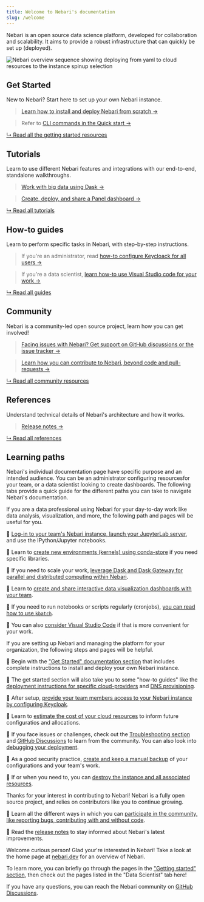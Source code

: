 ```yaml
---
title: Welcome to Nebari's documentation
slug: /welcome
---
```


Nebari is an open source data science platform, developed for collaboration and scalability.
It aims to provide a robust infrastructure that can quickly be set up (deployed).

![Nebari overview sequence showing deploying from yaml to cloud resources to the instance spinup selection](/img/welcome/nebari_overview_sequence.png)

## Get Started

New to Nebari? Start here to set up your own Nebari instance.

> [Learn how to install and deploy Nebari from scratch →](./get-started/installing-nebari)

> Refer to [CLI commands in the Quick start →](./get-started/quickstart)

<!-- TODO: All a link to Nebari 101 when it's ready. -->

[↳ Read all the getting started resources][get-started]

## Tutorials

Learn to use different Nebari features and integrations with our end-to-end, standalone walkthroughs.

> [Work with big data using Dask →][using-dask]

> [Create, deploy, and share a Panel dashboard →][create-dashboards]

[↳ Read all tutorials][tutorials]

## How-to guides

Learn to perform specific tasks in Nebari, with step-by-step instructions.

> If you're an administrator, read [how-to configure Keycloack for all users →][configure-keycloak]

> If you're a data scientist, [learn how-to use Visual Studio code for your work →][using-vscode]

[↳ Read all guides][how-tos]

<!-- TODO: Add conceptual guides when ready

## Conceptual guides

> TBD

[↳ Read all guides](./) -->

## Community

Nebari is a community-led open source project, learn how you can get involved!

> [Facing issues with Nebari? Get support on GitHub discussions or the issue tracker →](./community#getting-support)

> [Learn how you can contribute to Nebari, beyond code and pull-requests →](./community#how-to-contribute)

[↳ Read all community resources][community]

## References

<!-- TODO: Add API doc when ready -->

Understand technical details of Nebari's architecture and how it works.

> [Release notes →][release-notes]

[↳ Read all references][references]

## Learning paths

Nebari's individual documentation page have specific purpose and an intended audience.
You can be an administrator configuring resourcesfor your team, or a data scientist looking to create dashboards.
The following tabs provide a quick guide for the different paths you can take to navigate Nebari's documentation.


<Tabs>
  <TabItem value="data-scientist" label="Data scientist" default>

  If you are a data professional using Nebari for your day-to-day work like data analysis, visualization, and more, the following path and pages will be useful for you.

  🔸 [Log-in to your team's Nebari instance, launch your JupyterLab server](./how-tos/login-keycloak), and use the IPython/Jupyter notebooks.

  🔸 Learn to [create new environments (kernels) using conda-store](./tutorials/creating-new-environments) if you need specific libraries.

  🔸 If you need to scale your work, [leverage Dask and Dask Gateway for parallel and distributed computing within Nebari][using-dask].

  🔸 Learn to [create and share interactive data visualization dashboards with your team][create-dashboards].

  🔸 If you need to run notebooks or scripts regularly (cronjobs), [you can read how to use `kbatch`](./how-tos/kbatch-howto).

  🔸 You can also [consider Visual Studio Code][using-vscode] if that is more convenient for your work.

  </TabItem>

  <TabItem value="administrator" label="Administrator">

  If you are setting up Nebari and managing the platform for your organization, the following steps and pages will be helpful.

  🔸 Begin with the ["Get Started" documentation section][get-started] that includes complete instructions to install and deploy your own Nebari instance.

  🔸 The get started section will also take you to some "how-to guides" like the [deployment instructions for specific cloud-providers](./get-started/cloud-providers) and [DNS provisioning](./how-tos/domain-registry).

  🔸 After setup, [provide your team members access to your Nebari instance by configuring Keycloak][configure-keycloak].

  🔸 Learn to [estimate the cost of your cloud resources](./tutorials/cost-estimate-report) to inform future configuratios and allocations.

  🔸 If you face issues or challenges, check out the [Troubleshooting section](./troubleshooting) and [GitHub Discussions][github-discussions] to learn from the community. You can also look into [debugging your deployment](./how-tos/debug-nebari).

  🔸 As a good security practice, [create and keep a manual backup](./how-tos/manual-backup) of your configurations and your team's work.

  🔸 If or when you need to, you can [destroy the instance and all associated resources](./how-tos/nebari-destroy).

  </TabItem>

  <TabItem value="contributor" label="Contributor">

  Thanks for your interest in contributing to Nebari! Nebari is a fully open source project, and relies on contributors like you to continue growing.

  🔸 Learn all the different ways in which you can [participate in the community, like reporting bugs, contributing with and without code][community].

  🔸 Read the [release notes][release-notes] to stay informed about Nebari's latest improvements.

  </TabItem>

  <TabItem value="other" label="Just curious">

  Welcome curious person! Glad your're interested in Nebari!
  Take a look at the home page at [nebari.dev][nebari-home] for an overview of Nebari.

  To learn more, you can briefly go through the pages in the ["Getting started" section][get-started], then check out the pages listed in the "Data Scientist" tab here!

  If you have any questions, you can reach the Nebari community on [GitHub Discussions][github-discussions].

  </TabItem>
</Tabs>

<!-- TODO in Admin path: Add advanced setting page, upgrading, migration guide. -->
<!-- TODO in Just curious path: Add Nebari 101 when ready. -->

<!-- External links -->
[github-discussions]: https://github.com/orgs/nebari-dev/discussions

<!-- Internal links -->
[nebari-home]: https://nebari.dev/
[get-started]: ./category/get-started
[tutorials]: ./tutorials/
[how-tos]: ./how-tos/
[community]: ./community/
[references]: ./category/reference
[release-notes]: ./references/RELEASE
[using-dask]: ./tutorials/using_dask
[using-vscode]: ./how-tos/using-vscode
[configure-keycloak]: ./how-tos/configuring-keycloak
[create-dashboards]: ./tutorials/creating-cds-dashboard
